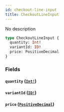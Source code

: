 ```yaml
---
id: checkout-line-input
title: CheckoutLineInput
---
```


No description

```graphql
type CheckoutLineInput {
  quantity: Int!
  variantId: ID!
  price: PositiveDecimal
}
```

### Fields

#### `quantity` ([`Int!`](../../../developer/api-reference/scalars/int))


#### `variantId` ([`ID!`](../../../developer/api-reference/scalars/id))


#### `price` ([`PositiveDecimal`](../../../developer/api-reference/scalars/positive-decimal))
